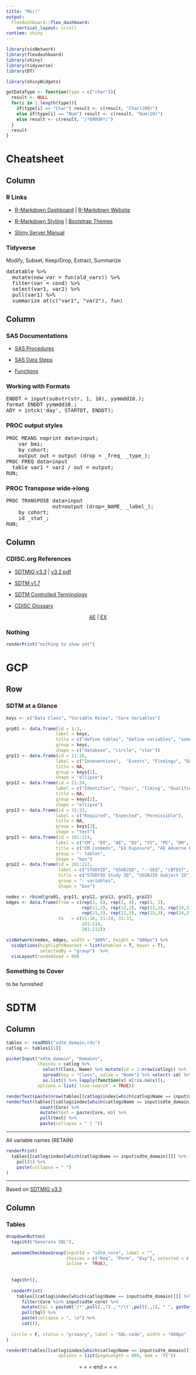 ```yaml
---
title: "Moi!"
output: 
  flexdashboard::flex_dashboard:
    vertical_layout: scroll
runtime: shiny
---
```


```r
library(visNetwork)
library(flexdashboard)
library(shiny)
library(tidyverse)
library(DT)

library(shinyWidgets)

getDataType <- function(type = c("char")){
  result <- NULL
  for(i in 1:length(type)){
    if(type[i] == "Char") result <- c(result, "Char(200)")
    else if(type[i] == "Num") result <- c(result, "Num(10)")
    else result <- c(result, "/*ERROR*/")
  }
  result
}
```

Cheatsheet {data-orientation=columns}
=======================================================================

Column
-----------------------------------------------------------------------

### R Links

- [R-Markdown Dashboard](https://rmarkdown.rstudio.com/lesson-12.html) | [R-Markdown Webstie](https://rmarkdown.rstudio.com/rmarkdown_websites.html)

- [R-Markdown Styling](https://rmarkdown.rstudio.com/html_document_format.html#appearance_and_style) | [Bootstrap Themes](https://bootswatch.com/)

- [Shiny Server Manual](http://docs.rstudio.com/shiny-server/)

### Tidyverse

Modify, Subset, Keep/Drop, Extract, Summarize
<p><pre>
datatable %>% 
  mutate(new_var = fun(old_vars)) %>%
  filter(var = cond) %>%
  select(var1, var2) %>%  
  pull(var1) %>% 
  summarize_at(c("var1", "var2"), fun)
</pre></p>




Column
-----------------------------------------------------------------------

### SAS Documentations

- [SAS Procedures](https://go.documentation.sas.com/?cdcId=pgmsascdc&cdcVersion=9.4_3.4&docsetId=allprodsproc&docsetTarget=procedures.htm&locale=en)

- [SAS Data Steps](https://go.documentation.sas.com/?cdcId=pgmsascdc&cdcVersion=9.4_3.4&docsetId=lestmtsref&docsetTarget=p08st7rzfn0dgin1fml8hq40hlho.htm&locale=en)

- [Functions](https://go.documentation.sas.com/?cdcId=pgmsascdc&cdcVersion=9.4_3.4&docsetId=lefunctionsref&docsetTarget=n01f5qrjoh9h4hn1olbdpb5pr2td.htm&locale=en)


### Working with Formats

<p><pre>
ENDDT = input(substr(str, 1, 10), yymmdd10.);
format ENDDT yymmdd10.;
ADY = intck('day', STARTDT, ENDDT);
</pre></p>


### PROC output styles

<p><pre>
PROC MEANS noprint data=input;
	var bmi;
	by cohort;
	output out = output (drop = _freq_ _type_);
PROC FREQ data=input
  table var1 * var2 / out = output;
RUN;
</pre></p>

### PROC Transpose wide->long

<p><pre>
PROC TRANSPOSE data=input 
               out=output (drop=_NAME_ _label_);
	by cohort;
	id _stat_;
RUN;
</pre></p>







Column
-----------------------------------------------------------------------

### CDISC.org References

- [SDTMIG v3.3](https://www.cdisc.org/standards/foundational/sdtmig/sdtmig-v3-3) | [v3.2 pdf](https://www.cdisc.org/system/files/members/standard/foundational/sdtmig/sdtmig_20v3.2_20noportfolio.pdf)

- [SDTM v1.7](https://www.cdisc.org/standards/foundational/sdtm/sdtm-v1-7)

- [SDTM Controlled Terminology](https://evs.nci.nih.gov/ftp1/CDISC/SDTM/SDTM%20Terminology.html)

- [CDISC Glossary](https://www.cdisc.org/system/files/members/standard/foundational/glossary/CDISC%20Glossary%20v11.pdf)

<center>
[AE](https://www.cdisc.org/standards/foundational/sdtmig/sdtmig-v3-3#Adverse+Events) | [EX](https://www.cdisc.org/standards/foundational/sdtmig/sdtmig-v3-3#Exposure)
</center>

### Nothing

```r
renderPrint("nothing to show yet")
```
<p></p>


GCP {data-orientation=rows}
=======================================================================

Row {data-height=600}
-----------------------------------------------------------------------

### SDTM at a Glance

```r
keys <- c("Data Class", "Variable Roles", "Core Variables")

grp01 <- data.frame(id = 1:3,
                   label = keys,
                   title = c("define tables", "define variables", "some "),
                   group = keys,
                   shape = c("database", "circle", "star"))
grp11 <- data.frame(id = 11:16,
                   label = c("Inteventions",  "Events", "Findings", "Domain", "Trial Design", "Relationship"),
                   title = NA,
                   group = keys[1],
                   shape = "ellipse")
grp12 <- data.frame(id = 21:24,
                   label = c("Identifier", "Topic", "Timing", "Qualifier"),
                   title = NA,
                   group = keys[2],
                   shape = "ellipse")
grp13 <- data.frame(id = 31:33,
                   label = c("Required", "Expected", "Permissible"),
                   title = NA,
                   group = keys[3], 
                   shape = "text")
grp21 <- data.frame(id = 101:114,
                   label = c("CM", "EX", "AE", "DS", "VS", "PE", "DM", "CO", "SV", "TA", "TI", "TV", "RELREC", "SUPP--"),
                   title = c("CM Conmeds", "EX Exposure", "AE Adverse Events", "DS Disposition Events", "VS Vital Signs", "PE Pysical Exam", "DM Demographics", "CO Comments", "SV Subject Visits", "TA Trial Arms", "TI Trial Inclusion", "TV Trial Visits", "RELREC Related Records", "SUPP-- Supplemental Qualifiers"),
                   group = "- tables",
                   shape = "box")
grp22 <- data.frame(id = 201:212,
                    label = c("STUDYID", "USUBJID", "--SEQ", "LBTEST", "AETERM", "CMTRT", "LBDTC", "AESTDTC", "EXENDTC", "LBORRES", "AESEV", "CMDOSE"),
                    title = c("STUDYID Study ID", "USUBJID Subject ID", "--SEQ Sequence ID", "LBTEST Lab Test Name", "AETERM Adverse Event Term", "CMTRT Reported Drug Name", "LBDTC Lab Assessment Date", "AESTDTC Adverse Event Start Date", "EXENDTC Exposure End Date", "LBORRES Lab Test Result", "AESEV Adverse Event Severity", "CMDOSE Conmed Dose"),
                    group = "- variables",
                    shape = "box")

nodes <- rbind(grp01, grp11, grp12, grp13, grp21, grp22)
edges <- data.frame(from = c(rep(1, 6), rep(2, 4), rep(3, 3),
                             rep(11,2), rep(12,2), rep(13,2), rep(14,3), rep(15,3), rep(16,2),
                             rep(21,3), rep(22,3), rep(23,3), rep(24,3)),
                    to   = c(11:16, 21:24, 31:33,
                             101:114,
                             201:212))

visNetwork(nodes, edges, width = "100%", height = "600px") %>%
  visOptions(highlightNearest = list(enabled = T, hover = T), 
             selectedBy = "group")  %>%
  visLayout(randomSeed = 69)
```


### Something to Cover

to be furnished


SDTM
=======================================================================

Column {.sidebar data-width=360}
-----------------------------------------------------------------------

```r
tables <- readRDS("sdtm_domain.rds")
catlog <- tables[[1]]

pickerInput("sdtm_domain", "Domains", 
            choices = catlog %>% 
              select(Class, Name) %>% mutate(id = 1:nrow(catlog)) %>% 
              spread(key = "Class", value = "Name") %>% select(-id) %>%
              as.list() %>% lapply(function(x) x[!is.na(x)]),
            options = list(`live-search` = TRUE))

renderText(paste(nrow(tables[[catlog$index[which(catlog$Name == input$sdtm_domain)]]]), "variables"))
renderText(tables[[catlog$index[which(catlog$Name == input$sdtm_domain)]]] %>%
             count(Core) %>%
             mutate(text = paste(Core, n)) %>%
             pull(text) %>%
             paste(collapse = " | "))
```


<hr />

All variable names (RETAIN)

```r
renderPrint(
  tables[[catlog$index[which(catlog$Name == input$sdtm_domain)]]] %>%
    pull(1) %>%
    paste(collapse = " ")
)
```

<hr />


Based on [SDTMIG v3.3](https://www.cdisc.org/standards/foundational/sdtmig/sdtmig-v3-3)

Column
-----------------------------------------------------------------------

### Tables

```r
dropdownButton(
  tags$h3("Generate SQL"),
  
  awesomeCheckboxGroup(inputId = "sdtm_core", label = "",
                       choices = c("Req", "Perm", "Exp"), selected = c("Req", "Exp"),
                       inline =  TRUE),
  
  
  tags$hr(),
  
  renderPrint(
    tables[[catlog$index[which(catlog$Name == input$sdtm_domain)]]] %>% 
      filter(Core %in% input$sdtm_core) %>%
      mutate(Sql = paste0('/*',pull(.,7) ,'*/\t',pull(.,1), " ", getDataType(pull(., 3)), ' "', pull(., 2), '"')) %>%
      pull(Sql) %>% 
      paste(collapse = ", \n") %>%
      cat()),
  
  circle = F, status = "primary", label = "SQL-code", width = "600px"
)

```

```r
renderDT(tables[[catlog$index[which(catlog$Name == input$sdtm_domain)]]],
                    options = list(pageLength = 999, dom = 'ft'))
```

<center>= = = end = = =</center>

